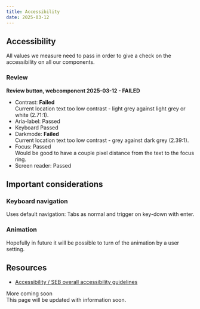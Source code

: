 ```yaml
---
title: Accessibility
date: 2025-03-12
---
```


## Accessibility
All values we measure need to pass in order to give a check on the accessibility on all our components.

### Review
**Review button, webcomponent 2025-03-12 - FAILED**
- Contrast: **Failed** <br />Current location text too low contrast - light grey against light grey or white (2.71:1).
- Aria-label: Passed
- Keyboard Passed
- Darkmode: **Failed** <br />Current location text too low contrast - grey against dark grey (2.39:1).
- Focus: Passed <br />Would be good to have a couple pixel distance from the text to the focus ring.
- Screen reader: Passed

## Important considerations

### Keyboard navigation
Uses default navigation: Tabs as normal and trigger on key-down with enter.

### Animation
Hopefully in future it will be possible to turn of the animation by a user setting.

## Resources
- [Accessibility / SEB overall accessibility guidelines](/accessibility)

<Badge variant="notice">More coming soon</Badge><br />
This page will be updated with information soon.
